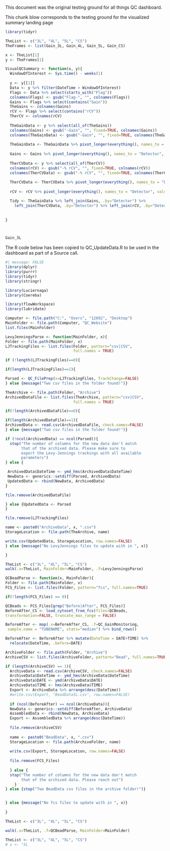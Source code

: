 This document was the original testing ground for all things QC dashboard.  

This chunk blow corresponds to the testing ground for the visualized summary landing page

```r
library(tidyr)

TheList <- c("3L", "4L", "5L", "CS")
TheFrames <- list(Gain_3L, Gain_4L, Gain_5L, Gain_CS)

x <- TheList[1]
y <- TheFrames[1]

VisualQCSummary <- function(x, y){
  WindowOfInterest <- Sys.time() - weeks(1) 
  
  y <- y[[1]]
  Data <- y %>% filter(DateTime > WindowOfInterest)
  Flags <- Data %>% select(starts_with("Flag")) 
  colnames(Flags) <- gsub("Flag-", "", colnames(Flags))
  Gains <- Flags %>% select(contains("Gain"))
  TheGains <- colnames(Gains)
  rCV <- Flags %>% select(contains("rCV"))
  TherCV <- colnames(rCV)
  
  TheGainData <- y %>% select(all_of(TheGains))
  colnames(Gains) <- gsub("-Gain", "", fixed=TRUE, colnames(Gains))
  colnames(TheGainData) <- gsub("-Gain", "", fixed=TRUE, colnames(TheGainData))
  
  TheGainData <- TheGainData %>% pivot_longer(everything(), names_to = "Detector", values_to = "Gain")
  
  Gains <- Gains %>% pivot_longer(everything(), names_to = "Detector", values_to = "Gain_Logical")
  
  TherCVData <- y %>% select(all_of(TherCV))
  colnames(rCV) <- gsub("-% rCV", "", fixed=TRUE, colnames(rCV))
  colnames(TherCVData) <- gsub("-% rCV", "", fixed=TRUE, colnames(TherCVData))
  
  TherCVData <- TherCVData %>% pivot_longer(everything(), names_to = "Detector", values_to = "rCV")
  
  rCV <- rCV %>% pivot_longer(everything(), names_to = "Detector", values_to = "rCV_Logical")

  Tidy <- TheGainData %>% left_join(Gains, .by="Detector") %>%
    left_join(TherCVData, .by="Detector") %>% left_join(rCV, .by="Detector")
  
  
}



Gain_3L


```



The R code below has been copied to QC_UpdateData.R to be used in the dashboard as part of a Source call. 

```r
#| message: FALSE
library(dplyr)
library(purrr)
library(tidyr)
library(stringr)

library(Luciernaga)
library(Coereba)

library(flowWorkspace)
library(lubridate)
```

```r
Computer <- file.path("C:", "Users", "12692", "Desktop")
MainFolder <- file.path(Computer, "QC_Website")
list.files(MainFolder)
```

```r
LevyJenningsParse <- function(MainFolder, x){
Folder <- file.path(MainFolder, x)
LJTrackingFiles <- list.files(Folder, pattern="csv|CSV",
                              full.names = TRUE)

if (!length(LJTrackingFiles)==0){

if(length(LJTrackingFiles)==1){

Parsed <- QC_FilePrep(x=LJTrackingFiles, TrackChange=FALSE)
} else {message("Two csv files in the folder found!")}

TheArchive <- file.path(Folder, "Archive")
ArchivedDataFile <- list.files(TheArchive, pattern="csv|CSV",
                              full.names = TRUE)

if(!length(ArchivedDataFile)==0){

if(length(ArchivedDataFile)==1){
ArchivedData <- read.csv(ArchivedDataFile, check.names=FALSE)
} else {message("Two csv files in the folder found!")}

if (!ncol(ArchivedData) == ncol(Parsed)){
  stop("The number of columns for the new data don't match
       that of the archived data. Please make sure to 
       export the Levy-Jennings trackings with all available
       parameters")
} else {

 ArchivedData$DateTime <- ymd_hms(ArchivedData$DateTime)
 NewData <- generics::setdiff(Parsed, ArchivedData)
 UpdatedData <- rbind(NewData, ArchivedData)
}

file.remove(ArchivedDataFile)

} else {UpdatedData <- Parsed
}

file.remove(LJTrackingFiles)

name <- paste0("ArchiveData", x, ".csv")
StorageLocation <- file.path(TheArchive, name)

write.csv(UpdatedData, StorageLocation, row.names=FALSE)
} else {message("No LevyJennings files to update with in ", x)}

}
```

```r
TheList <- c("3L", "4L", "5L", "CS")
walk(.x=TheList, MainFolder=MainFolder, .f=LevyJenningsParse)
```
```r
QCBeadParse <- function(x, MainFolder){
Folder <- file.path(MainFolder, x)
FCS_Files <- list.files(Folder, pattern="fcs", full.names=TRUE)

if(!length(FCS_Files) == 0){

QCBeads <- FCS_Files[grep("Before|After", FCS_Files)]
BeforeAfter_CS <- load_cytoset_from_fcs(files=QCBeads,
transformation=FALSE, truncate_max_range = FALSE)

BeforeAfter <- map(.x=BeforeAfter_CS, .f=QC_GainMonitoring,
 sample.name = "TUBENAME", stats="median") %>% bind_rows()

BeforeAfter <- BeforeAfter %>% mutate(DateTime = DATE+TIME) %>%
  relocate(DateTime, .before=DATE)

ArchiveFolder <- file.path(Folder, "Archive")
ArchiveCSV <- list.files(ArchiveFolder, pattern="Bead", full.names=TRUE)

if (length(ArchiveCSV) == 1){
  ArchiveData <- read.csv(ArchiveCSV, check.names=FALSE)
  ArchiveData$DateTime <- ymd_hms(ArchiveData$DateTime)
  ArchiveData$DATE <- ymd(ArchiveData$DATE)
  ArchiveData$TIME <- hms(ArchiveData$TIME)
  Export <- ArchiveData %>% arrange(desc(DateTime))
  #write.csv(Export, "BeadData5L.csv", row.names=FALSE)
 
  if (ncol(BeforeAfter) == ncol(ArchiveData)){
  NewData <- generics::setdiff(BeforeAfter, ArchiveData)  
  AssembledData <- rbind(NewData, ArchiveData)
  Export <- AssembledData %>% arrange(desc(DateTime))
  
  file.remove(ArchiveCSV)
  
  name <- paste0("BeadData", x, ".csv")
  StorageLocation <- file.path(ArchiveFolder, name)
  
  write.csv(Export, StorageLocation, row.names=FALSE)
  
  file.remove(FCS_Files)
  
  } else {
  stop("The number of columns for the new data don't match
       that of the archived data. Please reach out")
    }
} else {stop("Two BeadData csv files in the archive folder!")}


} else {message("No fcs files to update with in ", x)}
  
}
```

```r
TheList <- c("3L", "4L", "5L", "CS")

walk(.x=TheList, .f=QCBeadParse, MainFolder=MainFolder)
```


```r
TheList <- c("3L", "4L", "5L", "CS")
# x <- "5L



```

